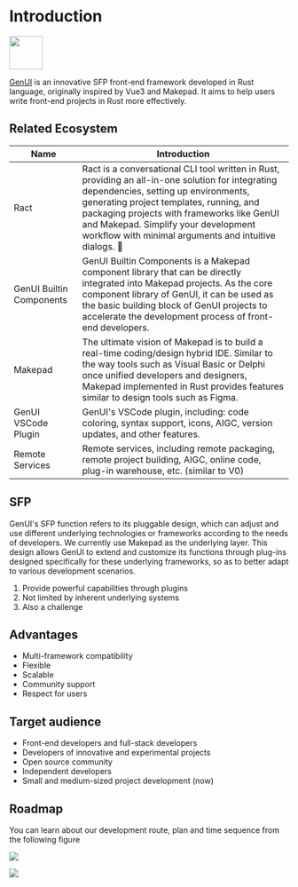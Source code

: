 
# Introduction

<Container>
  <img src={normalizeImagePath("/vocespace.svg")} height="60px" width="60px" />
</Container>

[GenUI](https://github.com/Privoce/GenUI) is an innovative SFP front-end framework developed in Rust language, originally inspired by Vue3 and Makepad. It aims to help users write front-end projects in Rust more effectively.

## Related Ecosystem

| Name                                                             | Introduction                                                                                                                                                                                                                                                                                                                         |
| ---------------------------------------------------------------- | ------------------------------------------------------------------------------------------------------------------------------------------------------------------------------------------------------------------------------------------------------------------------------------------------------------------------------------ |
| Ract                                                             | Ract is a conversational CLI tool written in Rust, providing an all-in-one solution for integrating dependencies, setting up environments, generating project templates, running, and packaging projects with frameworks like GenUI and Makepad. Simplify your development workflow with minimal arguments and intuitive dialogs. 🚀 |
| GenUI Builtin Components                                         | GenUI Builtin Components is a Makepad component library that can be directly integrated into Makepad projects. As the core component library of GenUI, it can be used as the basic building block of GenUI projects to accelerate the development process of front-end developers.                                                   |
| Makepad                                                          | The ultimate vision of Makepad is to build a real-time coding/design hybrid IDE. Similar to the way tools such as Visual Basic or Delphi once unified developers and designers, Makepad implemented in Rust provides features similar to design tools such as Figma.                                                                 |
| GenUI VSCode Plugin <Badge text="Comming Soon" type="warning" /> | GenUI's VSCode plugin, including: code coloring, syntax support, icons, AIGC, version updates, and other features.                                                                                                                                                                                                                   |
| Remote Services <Badge text="Comming Soon" type="warning" />     | Remote services, including remote packaging, remote project building, AIGC, online code, plug-in warehouse, etc. (similar to V0)                                                                                                                                                                                                     |

## SFP

GenUI's SFP function refers to its pluggable design, which can adjust and use different underlying technologies or frameworks according to the needs of developers. We currently use Makepad as the underlying layer. This design allows GenUI to extend and customize its functions through plug-ins designed specifically for these underlying frameworks, so as to better adapt to various development scenarios.

1. Provide powerful capabilities through plugins
2. Not limited by inherent underlying systems
3. Also a challenge

## Advantages

- Multi-framework compatibility
- Flexible
- Scalable
- Community support
- Respect for users

## Target audience

- Front-end developers and full-stack developers
- Developers of innovative and experimental projects
- Open source community
- Independent developers
- Small and medium-sized project development (now)

## Roadmap

You can learn about our development route, plan and time sequence from the following figure

![](/roadmap1.png)

![](/roadmap2.png)
